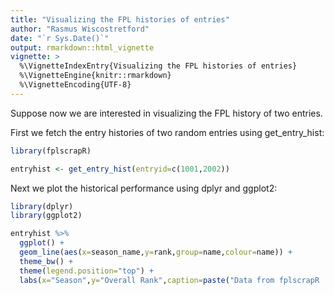 ```yaml
---
title: "Visualizing the FPL histories of entries"
author: "Rasmus Wiscostretford"
date: "`r Sys.Date()`"
output: rmarkdown::html_vignette
vignette: >
  %\VignetteIndexEntry{Visualizing the FPL histories of entries}
  %\VignetteEngine{knitr::rmarkdown}
  %\VignetteEncoding{UTF-8}
---
```


Suppose now we are interested in visualizing the FPL history of two entries.

First we fetch the entry histories of two random entries using get_entry_hist:

```r

library(fplscrapR)

entryhist <- get_entry_hist(entryid=c(1001,2002))

```

Next we plot the historical performance using dplyr and ggplot2:

```r
library(dplyr)
library(ggplot2)
```

```r
entryhist %>% 
  ggplot() +
  geom_line(aes(x=season_name,y=rank,group=name,colour=name)) +
  theme_bw() +
  theme(legend.position="top") +
  labs(x="Season",y="Overall Rank",caption=paste("Data from fplscrapR | ",Sys.Date(),sep=""))

```
